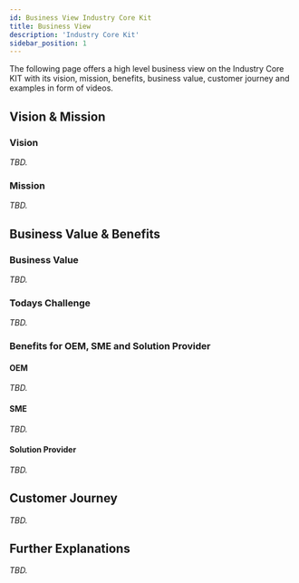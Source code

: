 ```yaml
---
id: Business View Industry Core Kit
title: Business View
description: 'Industry Core Kit'
sidebar_position: 1
---
```



The following page offers a high level business view on the Industry Core KIT with its vision, mission, benefits, business value, customer journey and examples in form of videos.

## Vision & Mission

### Vision
_TBD._

### Mission
_TBD._

## Business Value & Benefits
### Business Value
_TBD._

### Todays Challenge 
_TBD._

### Benefits for OEM, SME and Solution Provider
#### OEM
_TBD._

#### SME
_TBD._

#### Solution Provider
_TBD._

## Customer Journey
_TBD._

## Further Explanations
_TBD._

<Notice components={props.components} />
